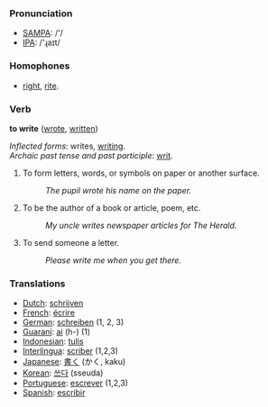 === Pronunciation ===
*[[w:SAMPA|SAMPA]]: /'/
*[[w:IPA|IPA]]: /'ɻaɪt/

=== Homophones ===
*[[right]], [[rite]].

=== Verb ===

'''to write''' ([[wrote]], [[written]])

''Inflected forms'': writes, [[writing]].<br>
''Archaic past tense and past participle'': [[writ]].

#To form letters, words, or symbols on paper or another surface. 
#:''The pupil wrote his name on the paper.'' 
#To be the author of a book or article, poem, etc. 
#:''My uncle writes newspaper articles for The Herald.'' 
#To send someone a letter. 
#:''Please write me when you get there.''

===Translations===
*[[Dutch]]: [[schrijven]]
*[[French]]: [[écrire]]
*[[German]]: [[schreiben]] (1, 2, 3)
*[[Guaraní]]: [[ai]] (h-) (1)
*[[Indonesian]]: [[tulis]]
*[[Interlingua]]: [[scriber]] (1,2,3)
*[[Japanese]]: [[書く]] (かく, kaku)
*[[Korean]]: [[쓰다]] (sseuda)
*[[Portuguese]]: [[escrever]] (1,2,3)
*[[Spanish]]: [[escribir]]